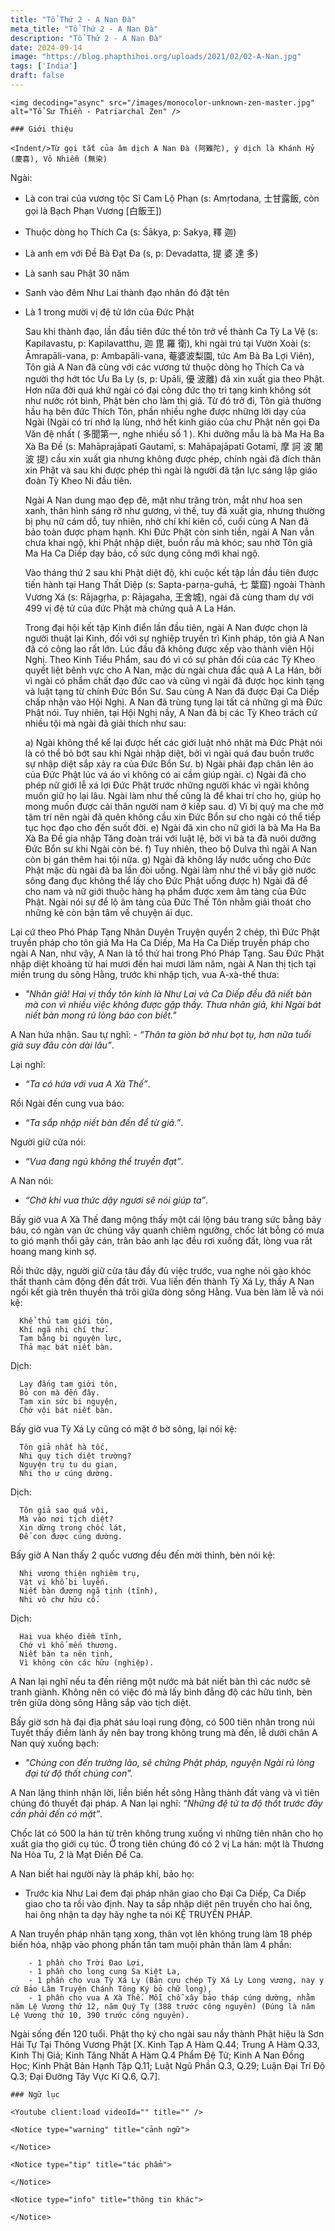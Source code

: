 ```yaml
---
title: "Tổ Thứ 2 - A Nan Đà"
meta_title: "Tổ Thứ 2 - A Nan Đà"
description: "Tổ Thứ 2 - A Nan Đà"
date: 2024-09-14
image: "https://blog.phapthihoi.org/uploads/2021/02/02-A-Nan.jpg"
tags: ['India']
draft: false
---
```


<div className="grid xl:grid-cols-8 lg:grid-cols-8 md:grid-cols-2 sm:grid-cols-2 xs:grid-cols-1 gap-8 bg-body dark:bg-darkmode-body">

  <div className="lg:col-span-3 md:col-span-1">

    <img decoding="async" src="/images/monocolor-unknown-zen-master.jpg" alt="Tổ Sư Thiền - Patriarchal Zen" />

    ### Giới thiệu

    <Indent/>Từ gọi tắt của âm dịch A Nan Đà (阿難陀), ý dịch là Khánh Hỷ (慶喜), Vô Nhiễm (無染)

  Ngài:

  - Là con trai của vương tộc Sĩ Cam Lộ Phạn (s: Amṛtodana, 士甘露飯, còn gọi là Bạch Phạn Vương [白飯王])
  - Thuộc dòng họ Thích Ca (s: Śākya, p: Sakya, 釋 迦)
  - Là anh em với Đề Bà Đạt Đa (s, p: Devadatta, 提 婆 達 多)
  - Là sanh sau Phật 30 năm
  - Sanh vào đêm Như Lai thành đạo nhân đó đặt tên
  - Là 1 trong mười vị đệ tử lớn của Đức Phật

    <Indent/>Sau khi thành đạo, lần đầu tiên đức thế tôn trở về thành Ca Tỳ La Vệ (s: Kapilavastu, p: Kapilavatthu, 迦 毘 羅 衛), khi ngài trú tại Vườn Xoài (s: Āmrapāli-vana, p: Ambapāli-vana, 菴婆波梨園, tức Am Bà Ba Lợi Viên), Tôn giả A Nan đã cùng với các vương tử thuộc dòng họ Thích Ca và người thợ hớt tóc Ưu Ba Ly (s, p: Upāli, 優 波離) đã xin xuất gia theo Phật. Hơn nữa đời quá khứ ngài có đại công đức thọ trì tạng kinh không sót như nước rót bình, Phật bèn cho làm thị giả. Từ đó trở đi, Tôn giả thường hầu hạ bên đức Thích Tôn, phần nhiều nghe được những lời dạy của Ngài (Ngài có trí nhớ lạ lùng, nhớ hết kinh giáo của chư Phật nên gọi Đa Văn đệ nhất ( 多聞第一, nghe nhiều số 1 ). Khi dưỡng mẫu là bà Ma Ha Ba Xà Ba Đề (s: Mahāprajāpatī Gautamī, s: Mahāpajāpatī Gotamī, 摩 訶 波 闍 波 提) cầu xin xuất gia nhưng không được phép, chính ngài đã đích thân xin Phật và sau khi được phép thì ngài là người đã tận lực sáng lập giáo đoàn Tỳ Kheo Ni đầu tiên.

    <Indent/>Ngài A Nan dung mạo đẹp đẽ, mặt như trăng tròn, mắt như hoa sen xanh, thân hình sáng rỡ như gương, vì thế, tuy đã xuất gia, nhưng thường bị phụ nữ cám dỗ, tuy nhiên, nhờ chí khí kiên cố, cuối cùng A Nan đã bảo toàn được phạm hạnh. Khi Đức Phật còn sinh tiền, ngài A Nan vẫn chưa khai ngộ, khi Phật nhập diệt, buồn rầu mà khóc; sau nhờ Tôn giả Ma Ha Ca Diếp dạy bảo, cố sức dụng công mới khai ngộ.

    <Indent/>Vào tháng thứ 2 sau khi Phật diệt độ, khi cuộc kết tập lần đầu tiên được tiến hành tại Hang Thất Diệp (s: Sapta-parṇa-guhā, 七 葉窟) ngoài Thành Vương Xá (s: Rājagṛha, p: Rājagaha, 王舍城), ngài đã cùng tham dự với 499 vị đệ tử của đức Phật mà chứng quả A La Hán.

    <Indent/>Trong đại hội kết tập Kinh điển lần đầu tiên, ngài A Nan được chọn là người thuật lại Kinh, đối với sự nghiệp truyền trì Kinh pháp, tôn giả A Nan đã có công lao rất lớn. Lúc đầu đã không được xếp vào thành viên Hội Nghị. Theo Kinh Tiểu Phẩm, sau đó vì có sự phản đối của các Tỳ Kheo quyết liệt bênh vực cho A Nan, mặc dù ngài chưa đắc quả A La Hán, bởi vì ngài có phẩm chất đạo đức cao và cũng vì ngài đã được học kinh tạng và luật tạng từ chính Đức Bổn Sư. Sau cùng A Nan đã được Đại Ca Diếp chấp nhận vào Hội Nghị. A Nan đã trùng tụng lại tất cả những gì mà Đức Phật nói. Tuy nhiên, tại Hội Nghị nầy, A Nan đã bị các Tỳ Kheo trách cứ nhiều tội mà ngài đã giải thích như sau:

    a) Ngài không thể kể lại được hết các giới luật nhỏ nhặt mà Đức Phật nói là có thể bỏ bớt sau khi Ngài nhập diệt, bởi vì ngài quá đau buồn trước sự nhập diệt sắp xảy ra của Đức Bổn Sư.
    b) Ngài phải đạp chân lên áo của Đức Phật lúc vá áo vì không có ai cầm giúp ngài.
    c) Ngài đã cho phép nữ giới lễ xá lợi Đức Phật trước những người khác vì ngài không muốn giữ họ lại lâu. Ngài làm như thế cũng là để khai trí cho họ, giúp họ mong muốn được cải thân người nam ở kiếp sau.
    d) Vì bị quỷ ma che mờ tâm trí nên ngài đã quên không cầu xin Đức Bổn sư cho ngài có thể tiếp tục học đạo cho đến suốt đời.
    e) Ngài đã xin cho nữ giới là bà Ma Ha Ba Xà Ba Đề gia nhập Tăng đoàn trái với luật lệ, bởi vì bà ta đã nuôi dưỡng Đức Bổn sư khi Ngài còn bé.
    f) Tuy nhiên, theo bộ Dulva thì ngài A Nan còn bị gán thêm hai tội nữa.
    g) Ngài đã không lấy nước uống cho Đức Phật mặc dù ngài đã ba lần đòi uống. Ngài làm như thế vì bấy giờ nước sông đang đục không thể lấy cho Đức Phật uống được
    h) Ngài đã để cho nam và nữ giới thuộc hàng hạ phẩm được xem âm tàng của Đức Phật. Ngài nói sự để lộ âm tàng của Đức Thế Tôn nhằm giải thoát cho những kẻ còn bận tâm về chuyện ái dục.

  Lại cứ theo Phó Pháp Tạng Nhân Duyên Truyện quyển 2 chép, thì Đức Phật truyền pháp cho tôn giả Ma Ha Ca Diếp, Ma Ha Ca Diếp truyền pháp cho ngài A Nan, như vậy, A Nan là tổ thứ hai trong Phó Pháp Tạng. Sau Đức Phật nhập diệt khoảng từ hai mươi đến hai mươi lăm năm, ngài A Nan thị tịch tại miền trung du sông Hằng, trước khi nhập tịch, vua A-xà-thế thưa:

  - <em>"Nhân giả! Hai vị thầy tôn kính là Như Lai và Ca Diếp đều đã niết bàn mà con vì nhiều việc không được gặp thầy. Thưa nhân giả, khi Ngài bát niết bàn mong rủ lòng báo con biết."</em>

  A Nan hứa nhận. Sau tự nghĩ: <em>- “Thân ta giòn bở như bọt tụ, hơn nữa tuổi già suy đâu còn dài lâu”</em>.

  Lại nghĩ:
  - <em>“Ta có hứa với vua A Xà Thế”</em>.

  Rồi Ngài đến cung vua báo:
  - <em>“Ta sắp nhập niết bàn đến để từ giã.”</em>.

  Người giữ cửa nói:
  - <em>“Vua đang ngủ không thể truyền đạt”</em>.

  A Nan nói:
  - <em>“Chờ khi vua thức dậy ngươi sẽ nói giúp ta”</em>.

  Bấy giờ vua A Xà Thế đang mộng thấy một cái lộng báu trang sức bằng bảy báu, có ngàn vạn ức chúng vây quanh chiêm ngưỡng, chốc lát bỗng có mưa to gió mạnh thổi gãy cán, trân bảo anh lạc đều rơi xuống đất, lòng vua rất hoang mang kinh sợ.

  Rồi thức dậy, người giữ cửa tâu đầy đủ việc trước, vua nghe nói gào khóc thất thanh cảm động đến đất trời. Vua liền đến thành Tỳ Xá Ly, thấy A Nan ngồi kết già trên thuyền thả trôi giữa dòng sông Hằng. Vua bèn làm lễ và nói kệ:

      Khể thủ tam giới tôn,
      Khí ngã nhi chí thử.
      Tạm bằng bi nguyện lực,
      Thả mạc bát niết bàn.

  Dịch:

      Lạy đấng tam giới tôn,
      Bỏ con mà đến đây.
      Tạm xin sức bi nguyện,
      Chớ vội bát niết bàn.

  Bấy giờ vua Tỳ Xá Ly cũng có mặt ở bờ sông, lại nói kệ:

      Tôn giả nhất hà tốc,
      Nhi quy tịch diệt trường?
      Nguyện trụ tu du gian,
      Nhi thọ ư cúng dường.

  Dịch:

      Tôn giả sao quá vội,
      Mà vào nơi tịch diệt?
      Xin dừng trong chốc lát,
      Để con được cúng dường.

  Bấy giờ A Nan thấy 2 quốc vương đều đến mời thỉnh, bèn nói kệ:

      Nhị vương thiện nghiêm trụ,
      Vật vị khổ bi luyến.
      Niết bàn đương ngã tịnh (tĩnh),
      Nhi vô chư hữu cố.

  Dịch:

      Hai vua khéo điềm tĩnh,
      Chớ vì khổ mến thương.
      Niết bàn ta nên tịnh,
      Vì không còn các hữu (nghiệp).

  A Nan lại nghĩ nếu ta đến riêng một nước mà bát niết bàn thì các nước sẽ tranh giành. Không nên có việc đó mà lấy bình đẳng độ các hữu tình, bèn trên giữa dòng sông Hằng sắp vào tịch diệt.

  Bấy giờ sơn hà đại địa phát sáu loại rung động, có 500 tiên nhân trong núi Tuyết thấy điềm lành ấy nên bay trong không trung mà đến, lễ dưới chân A Nan quỳ xuống bạch:

  - <em>"Chúng con đến trưởng lão, sẽ chứng Phật pháp, nguyện Ngài rủ lòng đại từ độ thốt chúng con".</em>

  A Nan lặng thinh nhận lời, liền biến hết sông Hằng thành đất vàng và vì tiên chúng đó thuyết đại pháp.
  A Nan lại nghĩ: <em>“Những đệ tử ta độ thốt trước đây cần phải đến có mặt”</em>.

  Chốc lát có 500 la hán từ trên không trung xuống vì những tiên nhân cho họ xuất gia thọ giới cụ túc. Ở trong tiên chúng đó có 2 vị La hán: một là Thương Na Hòa Tu, 2 là Mạt Điền Để Ca.

  A Nan biết hai người này là pháp khí, bảo họ:

  - Trước kia Như Lai đem đại pháp nhãn giao cho Đại Ca Diếp, Ca Diếp giao cho ta rồi vào định.
    Nay ta sắp nhập diệt nên truyền cho hai ông, hai ông nhận ta dạy hãy nghe ta nói KỆ TRUYỀN PHÁP.

  A Nan truyền pháp nhãn tạng xong, thân vọt lên không trung làm 18 phép biến hóa, nhập vào phong phấn tấn tam muội phân thân làm 4 phần:

        - 1 phần cho Trời Đao Lợi,
        - 1 phần cho long cung Sa Kiệt La,
        - 1 phần cho vua Tỳ Xá Ly (Bản cựu chép Tỳ Xá Ly Long vương, nay y cứ Bảo Lâm Truyện Chánh Tông Ký bỏ chữ long),
        - 1 phần cho vua A Xà Thế. Mỗi chỗ xây bảo tháp cúng dường, nhằm năm Lệ Vương thứ 12, năm Quý Tỵ (388 trước công nguyên) (Đúng là năm Lệ Vương thứ 10, 390 trước công nguyên).

  Ngài sống đến 120 tuổi.
  Phật thọ ký cho ngài sau nầy thành Phật hiệu là Sơn Hải Tự Tại Thông Vương Phật [X. Kinh Tạp A Hàm Q.44; Trung A Hàm Q.33, Kinh Thị Giả; Kinh Tăng Nhất A Hàm Q.4 Phẩm Đệ Tử; Kinh A Nan Đồng Học; Kinh Phật Bản Hạnh Tập Q.11; Luật Ngũ Phần Q.3, Q.29; Luận Đại Trí Độ Q.3; Đại Đường Tây Vực Kí Q.6, Q.7].

  </div>

  <div className="lg:col-span-5 md:col-span-1">

    ### Ngữ lục

    <Youtube client:load videoId="" title="" />

    <Notice type="warning" title="cảnh ngữ">

    </Notice>

    <Notice type="tip" title="tác phẩm">

    </Notice>

    <Notice type="info" title="thông tin khác">

    </Notice>

  </div>

</div>


